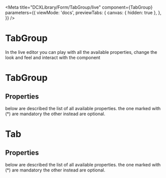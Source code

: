 
<Meta
  title="DCXLibrary/Form/TabGroup/live"
  component={TabGroup}
  parameters={{
    viewMode: 'docs',
    previewTabs: {
      canvas: { hidden: true },
    },
  }}
/>

# TabGroup

In the live editor you can play with all the available properties, change the look and feel and interact with the component

<Canvas>
  <Story name="live">
    <TabGroupLive />
  </Story>
</Canvas>

# TabGroup

## Properties

below are described the list of all available properties. the one marked with (\*) are mandatory the other instead are optional.

<Props of={TabGroup} />

# Tab

## Properties

below are described the list of all available properties. the one marked with (\*) are mandatory the other instead are optional.

<Props of={Tab} />
